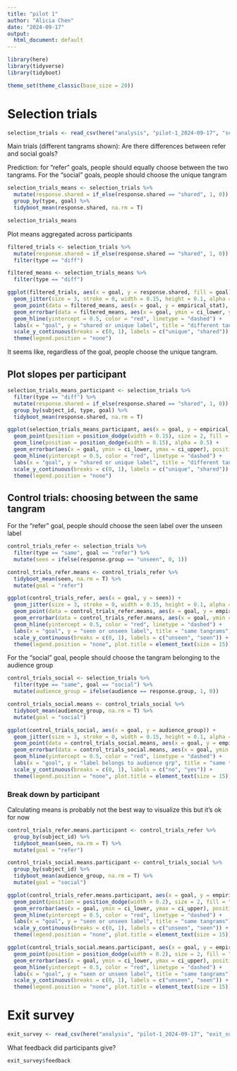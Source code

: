 ```yaml
---
title: "pilot 1"
author: "Alicia Chen"
date: "2024-09-17"
output:
  html_document: default
---
```


```r
library(here)
library(tidyverse)
library(tidyboot)

theme_set(theme_classic(base_size = 20))
```

# Selection trials

```r
selection_trials <- read_csv(here("analysis", "pilot-1_2024-09-17", "selection_trials.csv"))
```
Main trials (different tangrams shown): Are there differences between refer and social goals?

Prediction: for "refer" goals, people should equally choose between the two tangrams. For the "social" goals, people should choose the unique tangram

```r
selection_trials_means <- selection_trials %>%
  mutate(response.shared = if_else(response.shared == "shared", 1, 0)) %>%
  group_by(type, goal) %>%
  tidyboot_mean(response.shared, na.rm = T)

selection_trials_means
```

Plot means aggregated across participants

```r
filtered_trials <- selection_trials %>%
  mutate(response.shared = if_else(response.shared == "shared", 1, 0)) %>%
  filter(type == "diff")

filtered_means <- selection_trials_means %>%
  filter(type == "diff")

ggplot(filtered_trials, aes(x = goal, y = response.shared, fill = goal)) +
  geom_jitter(size = 3, stroke = 0, width = 0.15, height = 0.1, alpha = 0.3) +
  geom_point(data = filtered_means, aes(x = goal, y = empirical_stat), size = 3, fill = "black", inherit.aes = FALSE) +
  geom_errorbar(data = filtered_means, aes(x = goal, ymin = ci_lower, ymax = ci_upper), size = 1.5, width = 0.05, inherit.aes = FALSE) +
  geom_hline(yintercept = 0.5, color = "red", linetype = "dashed") +
  labs(x = "goal", y = "shared or unique label", title = "different tangrams") +
  scale_y_continuous(breaks = c(0, 1), labels = c("unique", "shared")) +
  theme(legend.position = "none")
```

It seems like, regardless of the goal, people choose the unique tangram. 

## Plot slopes per participant

```r
selection_trials_means_participant <- selection_trials %>%
  filter(type == "diff") %>% 
  mutate(response.shared = if_else(response.shared == "shared", 1, 0)) %>%
  group_by(subject_id, type, goal) %>%
  tidyboot_mean(response.shared, na.rm = T)
```

```r
ggplot(selection_trials_means_participant, aes(x = goal, y = empirical_stat, group = subject_id)) +
  geom_point(position = position_dodge(width = 0.15), size = 2, fill = "black", alpha = 0.7) +
  geom_line(position = position_dodge(width = 0.15), alpha = 0.5) +
  geom_errorbar(aes(x = goal, ymin = ci_lower, ymax = ci_upper), position = position_dodge(width = 0.15), size = 1.4, width = 0.2, alpha = 0.7) +
  geom_hline(yintercept = 0.5, color = "red", linetype = "dashed") +
  labs(x = "goal", y = "shared or unique label", title = "different tangrams") +
  scale_y_continuous(breaks = c(0, 1), labels = c("unique", "shared")) +
  theme(legend.position = "none")
```


## Control trials: choosing between the same tangram

For the "refer" goal, people should choose the seen label over the unseen label

```r
control_trials_refer <- selection_trials %>% 
  filter(type == "same", goal == "refer") %>% 
  mutate(seen = ifelse(response.group == "unseen", 0, 1)) 

control_trials_refer.means <- control_trials_refer %>% 
  tidyboot_mean(seen, na.rm = T) %>% 
  mutate(goal = "refer")
```

```r
ggplot(control_trials_refer, aes(x = goal, y = seen)) +
  geom_jitter(size = 3, stroke = 0, width = 0.15, height = 0.1, alpha = 0.3) +
  geom_point(data = control_trials_refer.means, aes(x = goal, y = empirical_stat), size = 3, fill = "black", inherit.aes = FALSE) +
  geom_errorbar(data = control_trials_refer.means, aes(x = goal, ymin = ci_lower, ymax = ci_upper), size = 1.5, width = 0.05, inherit.aes = FALSE) +
  geom_hline(yintercept = 0.5, color = "red", linetype = "dashed") +
  labs(x = "goal", y = "seen or unseen label", title = "same tangrams") +
  scale_y_continuous(breaks = c(0, 1), labels = c("unseen", "seen")) +
  theme(legend.position = "none", plot.title = element_text(size = 15))
```

For the "social" goal, people should choose the tangram belonging to the audience group

```r
control_trials_social <- selection_trials %>% 
  filter(type == "same", goal == "social") %>% 
  mutate(audience_group = ifelse(audience == response.group, 1, 0))

control_trials_social.means <- control_trials_social %>%
  tidyboot_mean(audience_group, na.rm = T) %>% 
  mutate(goal = "social")
```

```r
ggplot(control_trials_social, aes(x = goal, y = audience_group)) +
  geom_jitter(size = 3, stroke = 0, width = 0.15, height = 0.1, alpha = 0.3) +
  geom_point(data = control_trials_social.means, aes(x = goal, y = empirical_stat), size = 3, fill = "black", inherit.aes = FALSE) +
  geom_errorbar(data = control_trials_social.means, aes(x = goal, ymin = ci_lower, ymax = ci_upper), size = 1.5, width = 0.05, inherit.aes = FALSE) +
  geom_hline(yintercept = 0.5, color = "red", linetype = "dashed") +
  labs(x = "goal", y = "label belongs to audience grp", title = "same tangrams") +
  scale_y_continuous(breaks = c(0, 1), labels = c("no", "yes")) +
  theme(legend.position = "none", plot.title = element_text(size = 15))
```


### Break down by participant

Calculating means is probably not the best way to visualize this but it's ok for now

```r
control_trials_refer.means.participant <- control_trials_refer %>% 
  group_by(subject_id) %>% 
  tidyboot_mean(seen, na.rm = T) %>% 
  mutate(goal = "refer")

control_trials_social.means.participant <- control_trials_social %>%
  group_by(subject_id) %>% 
  tidyboot_mean(audience_group, na.rm = T) %>% 
  mutate(goal = "social")
```

```r
ggplot(control_trials_refer.means.participant, aes(x = goal, y = empirical_stat, group = subject_id)) +  
  geom_point(position = position_dodge(width = 0.2), size = 2, fill = "black", alpha = 0.7) +  # widen the dodge to 0.3
  geom_errorbar(aes(x = goal, ymin = ci_lower, ymax = ci_upper), position = position_dodge(width = 0.2), size = 1.5, width = 0.05) +  # same dodge width for error bars
  geom_hline(yintercept = 0.5, color = "red", linetype = "dashed") +
  labs(x = "goal", y = "seen or unseen label", title = "same tangrams") +
  scale_y_continuous(breaks = c(0, 1), labels = c("unseen", "seen")) +
  theme(legend.position = "none", plot.title = element_text(size = 15))
```

```r
ggplot(control_trials_social.means.participant, aes(x = goal, y = empirical_stat, group = subject_id)) +  
  geom_point(position = position_dodge(width = 0.2), size = 2, fill = "black", alpha = 0.7) +  # widen the dodge to 0.3
  geom_errorbar(aes(x = goal, ymin = ci_lower, ymax = ci_upper), position = position_dodge(width = 0.2), size = 1.5, width = 0.05) +  # same dodge width for error bars
  geom_hline(yintercept = 0.5, color = "red", linetype = "dashed") +
  labs(x = "goal", y = "seen or unseen label", title = "same tangrams") +
  scale_y_continuous(breaks = c(0, 1), labels = c("unseen", "seen")) +
  theme(legend.position = "none", plot.title = element_text(size = 15))
```




# Exit survey

```r
exit_survey <- read_csv(here("analysis", "pilot-1_2024-09-17", "exit_survey.csv"))
```

What feedback did participants give?

```r
exit_survey$feedback
```

